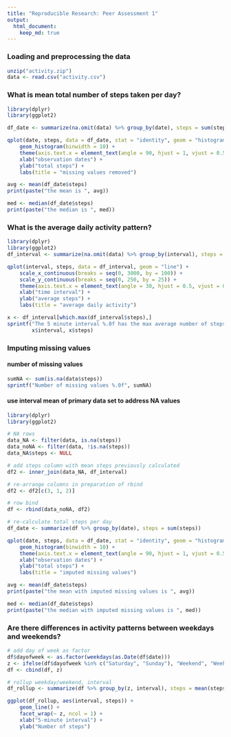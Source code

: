 ```yaml
---
title: "Reproducible Research: Peer Assessment 1"
output: 
  html_document:
    keep_md: true
---
```



### Loading and preprocessing the data
```r
unzip("activity.zip")
data <- read.csv("activity.csv")
```

### What is mean total number of steps taken per day?
```r
library(dplyr)
library(ggplot2)

df_date <- summarize(na.omit(data) %>% group_by(date), steps = sum(steps))

qplot(date, steps, data = df_date, stat = "identity", geom = "histogram") +
    geom_histogram(binwidth = 10) +
    theme(axis.text.x = element_text(angle = 90, hjust = 1, vjust = 0.5, size = 5)) +
    xlab("observation dates") +
    ylab("total steps") +
    labs(title = "missing values removed")

avg <- mean(df_date$steps)
print(paste("the mean is ", avg))

med <- median(df_date$steps)
print(paste("the median is ", med))

```

### What is the average daily activity pattern?
```r
library(dplyr)
library(ggplot2)
df_interval <- summarize(na.omit(data) %>% group_by(interval), steps = mean(steps))

qplot(interval, steps, data = df_interval, geom = "line") +
    scale_x_continuous(breaks = seq(0, 3000, by = 100)) +
    scale_y_continuous(breaks = seq(0, 250, by = 25)) +
    theme(axis.text.x = element_text(angle = 30, hjust = 0.5, vjust = 0.5)) +
    xlab("time interval") +
    ylab("average steps") +
    labs(title = "average daily activity")

x <- df_interval[which.max(df_interval$steps),]
sprintf("The 5 minute interval %.0f has the max average number of steps %f", 
        x$interval, x$steps)
```

### Imputing missing values
#### number of missing values
```r
sumNA <- sum(is.na(data$steps))
sprintf("Number of missing values %.0f", sumNA)

```
#### use interval mean of primary data set to address NA values
```r
library(dplyr)
library(ggplot2)

# NA rows 
data_NA <- filter(data, is.na(steps))
data_noNA <- filter(data, !is.na(steps))
data_NA$steps <- NULL

# add steps column with mean steps previously calculated
df2 <- inner_join(data_NA, df_interval)

# re-arrange columns in preparation of rbind
df2 <- df2[c(3, 1, 2)]

# row bind
df <- rbind(data_noNA, df2)

# re-calculate total steps per day
df_date <- summarize(df %>% group_by(date), steps = sum(steps))

qplot(date, steps, data = df_date, stat = "identity", geom = "histogram") +
    geom_histogram(binwidth = 10) +
    theme(axis.text.x = element_text(angle = 90, hjust = 1, vjust = 0.5, size = 5)) +
    xlab("observation dates") +
    ylab("total steps") +
    labs(title = "imputed missing values")

avg <- mean(df_date$steps)
print(paste("the mean with imputed missing values is ", avg))

med <- median(df_date$steps)
print(paste("the median with imputed missing values is ", med))

```

### Are there differences in activity patterns between weekdays and weekends?
```r

# add day of week as factor
df$dayofweek <- as.factor(weekdays(as.Date(df$date)))
z <- ifelse(df$dayofweek %in% c("Saturday", "Sunday"), "Weekend", "Weekday")
df <- cbind(df, z)

# rollup weekday/weekend, interval
df_rollup <- summarize(df %>% group_by(z, interval), steps = mean(steps))

ggplot(df_rollup, aes(interval, steps)) + 
    geom_line() + 
    facet_wrap(~ z, ncol = 1) +
    xlab("5-minute interval") + 
    ylab("Number of steps")
```

